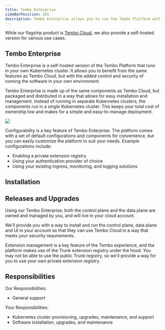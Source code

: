 ```yaml
---
title: Tembo Enterprise
sideBarPosition: 201
description: Tembo Enterprise allows you to run the Tembo Platform within your own Kubernetes cluster.
---
```



<Callout variant='tip'>
	While our flagship product is <a href="https://cloud.tembo.io">Tembo Cloud</a>,
	we also provide a self-hosted version for various use cases.
</Callout>


## Tembo Enterprise

Tembo Enterprise is a self-hosted version of the Tembo Platform that runs in your own Kubernetes cluster. It
allows you to benefit from the same features as Tembo Cloud, but with the added control and security of running
the software in your own environment.

Tembo Enterprise is made up of the same components as Tembo Cloud, but packaged and distributed in a way that allows for
easy installation and management. Instead of running in separate Kubernetes clusters, the components run in a single
Kubernetes cluster. This keeps your total cost of ownership low and makes for a simple and easy-to-manage deployment.

<img src="/enterprise-software.png" />

Configurability is a key feature of Tembo Enterprise. The platform comes with a set of default configurations and
components for convenience, but you can easily customize the platform to suit your needs. Example configurations
include:
- Enabling a private extension registry
- Using your authentication provider of choice
- Using your existing ingress, monitoring, and logging solutions

## Installation


## Releases and Upgrades

Using our Tembo Enterprise, both the control plane and the data plane are 
owned and managed by you, and will live in your cloud account. 

We'll provide you with a way to install and run the control plane, 
data plane and UI in your account so that they can use Tembo Cloud in a 
way that meets your security requirements. 

Extension management is a key feature of the Tembo experience, and the platform 
makes use of the Trunk extension registry under the hood. You may not be able to 
use the public Trunk registry, so we'll provide a way for you to use your 
own private extension registry.



## Responsibilities

Our Responsibilities:

* General support

Your Responsibilities: 

* Kubernetes cluster provisioning, upgrades, maintenance, and support
* Software installation, upgrades, and maintenance
